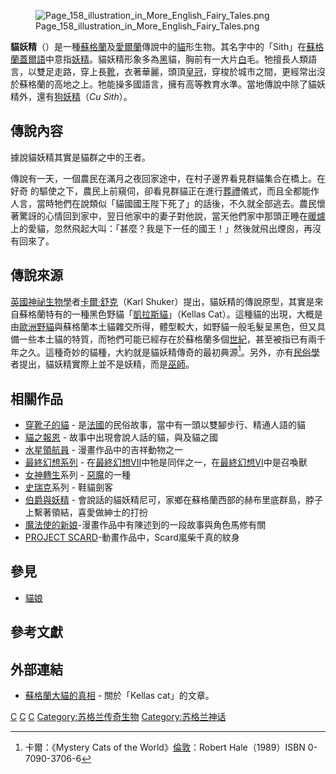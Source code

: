 {{distinguish|猫妖}}
[[File:Page_158_illustration_in_More_English_Fairy_Tales.png|thumb]]

'''貓妖精'''（{{lang-gd|Cat Sith，或作Cait Sith}}）是一種[[蘇格蘭|蘇格蘭]]及[[愛爾蘭|愛爾蘭]]傳說中的[[貓|貓]]形生物。其名字中的「Sith」在[[蘇格蘭蓋爾語|蘇格蘭蓋爾語]]中意指[[妖精|妖精]]。貓妖精形象多為[[黑|黑]]貓，胸前有一大片[[白|白]]毛。牠擅長人類語言，以雙足走路，穿上長[[靴|靴]]，衣著華麗，頭頂[[皇冠|皇冠]]，穿梭於城市之間，更經常出沒於蘇格蘭的高地之上。牠能操多國語言，擁有高等教育水準。當地傳說中除了貓妖精外，還有[[狗妖精|狗妖精]]（''Cu Sìth''）。

==傳說內容==
據說貓妖精其實是貓群之中的王者。

傳說有一天，一個農民在滿月之夜回家途中，在村子邊界看見群貓集合在橋上。在好奇 的驅使之下，農民上前窺伺，卻看見群貓正在進行[[葬禮|葬禮]]儀式，而且全都能作人言，當時牠們在說類似「貓國國王陛下死了」的話後，不久就全部逃去。農民懷著驚訝的心情回到家中，翌日他家中的妻子對他說，當天他們家中那頭正睡在[[暖爐|暖爐]]上的愛貓，忽然飛起大叫：「甚麼？我是下一任的國王！」然後就飛出煙囪，再沒有回來了。

==傳說來源==
[[英國|英國]][[神祕生物學|神祕生物學]]者[[卡爾·舒克|卡爾·舒克]]（Karl Shuker）提出，貓妖精的傳說原型，其實是來自蘇格蘭特有的一種黑色野貓「[[凱拉斯貓|凱拉斯貓]]」（Kellas Cat）。這種貓的出現，大概是由[[歐洲|歐洲]][[野貓|野貓]]與蘇格蘭本土貓雜交所得，體型較大，如野貓一般毛髮呈黑色，但又具備一些本土貓的特質，而牠們可能已經存在於蘇格蘭多個[[世紀|世紀]]，甚至被指已有兩千年之久。這種奇妙的貓種，大約就是貓妖精傳奇的最初典源<ref>卡爾：《Mystery Cats of the World》[[倫敦|倫敦]]：Robert Hale（1989）ISBN 0-7090-3706-6</ref>。另外，亦有[[民俗學|民俗學]]者提出，貓妖精實際上並不是妖精，而是[[巫師|巫師]]。

==相關作品==
* [[穿靴子的貓|穿靴子的貓]] - 是[[法國|法國]]的民俗故事，當中有一頭以雙腳步行、精通人語的貓
* [[貓之報恩|貓之報恩]] - 故事中出現會說人話的貓，與及貓之國
* [[水星領航員|水星領航員]] - 漫畫作品中的吉祥動物之一
* [[最終幻想系列|最終幻想系列]] - 在[[最終幻想VII|最終幻想VII]]中牠是同伴之一，在[[最終幻想VI|最終幻想VI]]中是召喚獸
* [[女神轉生|女神轉生]]系列 - [[惡魔|惡魔]]的一種
* [[史瑞克|史瑞克]]系列 - 鞋貓劍客
* [[伯爵與妖精|伯爵與妖精]] - 會說話的貓妖精尼可，家鄉在蘇格蘭西部的赫布里底群島，脖子上繫著領結，喜愛做紳士的打扮
* [[魔法使的新娘|魔法使的新娘]]-漫畫作品中有陳述到的一段故事與角色馬修有關
* [[PROJECT_SCARD|PROJECT SCARD]]-動畫作品中，Scard嵐柴千真的紋身

==參見==
*[[貓娘|貓娘]]

== 參考文獻 ==
{{reflist}}

==外部連結==
* [https://web.archive.org/web/20070118191626/http://www.bigcats.org/abc/identification/kellascataron.html 蘇格蘭大貓的真相] - 關於「Kellas cat」的文章。
{{蘇格蘭神話生物}}
[[Category:妖精|C]]
[[Category:愛爾蘭傳說生物|C]]
[[Category:神話傳說中的貓|C]]
[[Category:苏格兰传奇生物|Category:苏格兰传奇生物]]
[[Category:苏格兰神话|Category:苏格兰神话]]
